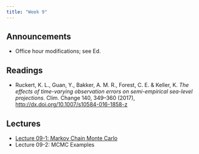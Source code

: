 ```yaml
---
title: "Week 9"
---
```


## Announcements

- Office hour modifications; see Ed.

## Readings

- Ruckert, K. L., Guan, Y., Bakker, A. M. R., Forest, C. E. & Keller, K. *The effects of time-varying observation errors on semi-empirical sea-level projections*. Clim. Change 140, 349–360 (2017), <http://dx.doi.org/10.1007/s10584-016-1858-z>

## Lectures

- [Lecture 09-1: Markov Chain Monte Carlo](../slides/lecture09-1.qmd)
- Lecture 09-2: MCMC Examples



